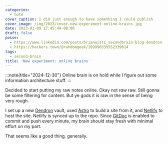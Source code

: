 ```yaml
---
categories:
  - note
cover_caption: I did just enough to have something I could publish
cover_image: /img/2023/cover-new-experiment-online-brains.jpg
date: 2023-03-09 17:45:49-08:00
draft: false
posse:
  - https://www.linkedin.com/posts/brianwisti_secondbrain-blog-dendron-activity-7039779011014647808-zEd4?utm_source=share&utm_medium=member_desktop
  - https://hackers.town/@randomgeek/109996539552339614
tags:
  - second-brain
title: 'New experiment: online brains'
---
```


:::note{title="2024-12-30"}
Online brain is on hold while I figure out some information architecture stuff.
:::

Decided to start putting my raw notes online.
Okay not *raw* raw.
Still gonna be some filtering for content.
But ye gods it is raw in the sense of being very rough.

I set up a new [Dendron][dendron] vault, used [Astro][astro] to build a site from it, and [Netlify][netlify] to host the site.
Netlify is synced up to the repo.
Since [GitDoc][git-doc] is enabled to commit and push every minute, my brain should stay fresh with minimal effort on my part.

That seems like a good thing, generally.

[dendron]: https://dendron.so
[astro]: https://astro.build
[netlify]: https://netlify.com
[git-doc]: https://marketplace.visualstudio.com/items?itemName=vsls-contrib.gitdoc

